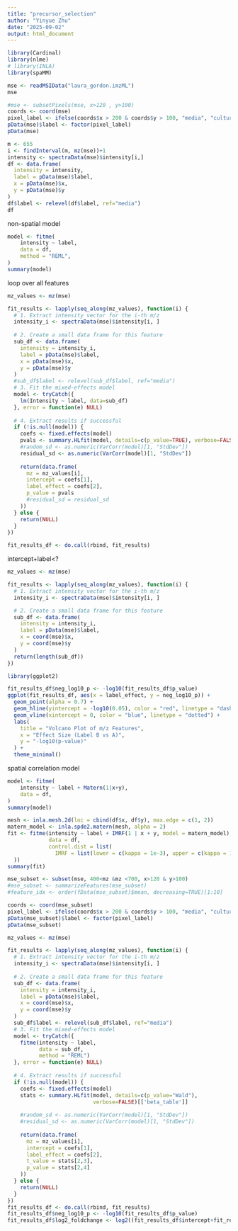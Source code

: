 ```yaml
---
title: "precursor_selection"
author: "Yinyue Zhu"
date: "2025-09-02"
output: html_document
---
```


```r
library(Cardinal)
library(nlme)
# library(INLA)
library(spaMM)
```

```r
mse <- readMSIData("laura_gordon.imzML")
mse
```

```r
#mse <- subsetPixels(mse, x>120 , y>100)
coords <- coord(mse)
pixel_label <- ifelse(coords$x > 200 & coords$y > 100, "media", "culture")
pData(mse)$label <- factor(pixel_label)
pData(mse)
```

```r
m <- 655
i <- findInterval(m, mz(mse))+1
intensity <- spectraData(mse)$intensity[i,]
df <- data.frame(
  intensity = intensity,
  label = pData(mse)$label,
  x = pData(mse)$x,
  y = pData(mse)$y
)
df$label <- relevel(df$label, ref="media")
df
```
non-spatial model
```r
model <- fitme(
    intensity ~ label,
    data = df,
    method = "REML",
)
summary(model)
```
loop over all features
```r
mz_values <- mz(mse)

fit_results <- lapply(seq_along(mz_values), function(i) {
  # 1. Extract intensity vector for the i-th m/z
  intensity_i <- spectraData(mse)$intensity[i, ]
  
  # 2. Create a small data frame for this feature
  sub_df <- data.frame(
    intensity = intensity_i,
    label = pData(mse)$label,
    x = pData(mse)$x,
    y = pData(mse)$y
  )
  #sub_df$label <- relevel(sub_df$label, ref="media")
  # 3. Fit the mixed-effects model
  model <- tryCatch({
    lm(Intensity ~ label, data=sub_df)
  }, error = function(e) NULL)
  
  # 4. Extract results if successful
  if (!is.null(model)) {
    coefs <- fixed.effects(model)
    pvals <- summary.HLfit(model, details=c(p_value=TRUE), verbose=FALSE)[['beta_table']][2,4]
    #random_sd <- as.numeric(VarCorr(model)[1, "StdDev"])
    residual_sd <- as.numeric(VarCorr(model)[1, "StdDev"])
    
    return(data.frame(
      mz = mz_values[i],
      intercept = coefs[1],
      label_effect = coefs[2],
      p_value = pvals
      #residual_sd = residual_sd
    ))
  } else {
    return(NULL)
  }
})

fit_results_df <- do.call(rbind, fit_results)
```
intercept+label<?
```r
mz_values <- mz(mse)

fit_results <- lapply(seq_along(mz_values), function(i) {
  # 1. Extract intensity vector for the i-th m/z
  intensity_i <- spectraData(mse)$intensity[i, ]

  # 2. Create a small data frame for this feature
  sub_df <- data.frame(
    intensity = intensity_i,
    label = pData(mse)$label,
    x = coord(mse)$x,
    y = coord(mse)$y
  )
  return(length(sub_df))
})
```

```r
library(ggplot2)

fit_results_df$neg_log10_p <- -log10(fit_results_df$p_value)
ggplot(fit_results_df, aes(x = label_effect, y = neg_log10_p)) +
  geom_point(alpha = 0.7) +
  geom_hline(yintercept = -log10(0.05), color = "red", linetype = "dashed") +  # p=0.05 threshold
  geom_vline(xintercept = 0, color = "blue", linetype = "dotted") +
  labs(
    title = "Volcano Plot of m/z Features",
    x = "Effect Size (Label B vs A)",
    y = "-log10(p-value)"
  ) +
  theme_minimal()
```
spatial correlation model
```r
model <- fitme(
    intensity ~ label + Matern(1|x+y),
    data = df,
)
summary(model)
```

```r
mesh <- inla.mesh.2d(loc = cbind(df$x, df$y), max.edge = c(1, 2))
matern_model <- inla.spde2.matern(mesh, alpha = 2)
fit <- fitme(intensity ~ label + IMRF(1 | x + y, model = matern_model), 
             data = df,
             control.dist = list(
               IMRF = list(lower = c(kappa = 1e-3), upper = c(kappa = 10))
  ))
summary(fit)
```

```r
mse_subset <- subset(mse, 400<mz &mz <700, x>120 & y>100)
#mse_subset <- summarizeFeatures(mse_subset)
#feature_idx <- order(fData(mse_subset)$mean, decreasing=TRUE)[1:10]

coords <- coord(mse_subset)
pixel_label <- ifelse(coords$x > 200 & coords$y > 100, "media", "culture")
pData(mse_subset)$label <- factor(pixel_label)
pData(mse_subset)
```

```r
mz_values <- mz(mse)

fit_results <- lapply(seq_along(mz_values), function(i) {
  # 1. Extract intensity vector for the i-th m/z
  intensity_i <- spectraData(mse)$intensity[i, ]
  
  # 2. Create a small data frame for this feature
  sub_df <- data.frame(
    intensity = intensity_i,
    label = pData(mse)$label,
    x = coord(mse)$x,
    y = coord(mse)$y
  )
  sub_df$label <- relevel(sub_df$label, ref="media")
  # 3. Fit the mixed-effects model
  model <- tryCatch({
    fitme(intensity ~ label,
          data = sub_df,
          method = "REML")
  }, error = function(e) NULL)
  
  # 4. Extract results if successful
  if (!is.null(model)) {
    coefs <- fixed.effects(model)
    stats <- summary.HLfit(model, details=c(p_value="Wald"),
                           verbose=FALSE)[['beta_table']]
    
    #random_sd <- as.numeric(VarCorr(model)[1, "StdDev"])
    #residual_sd <- as.numeric(VarCorr(model)[1, "StdDev"])
    
    return(data.frame(
      mz = mz_values[i],
      intercept = coefs[1],
      label_effect = coefs[2],
      t_value = stats[2,3],
      p_value = stats[2,4]
    ))
  } else {
    return(NULL)
  }
})
fit_results_df <- do.call(rbind, fit_results)
fit_results_df$neg_log10_p <- -log10(fit_results_df$p_value)
fit_results_df$log2_foldchange <- log2((fit_results_df$intercept+fit_results_df$label_effect/fit_results_df)$intercept)
```